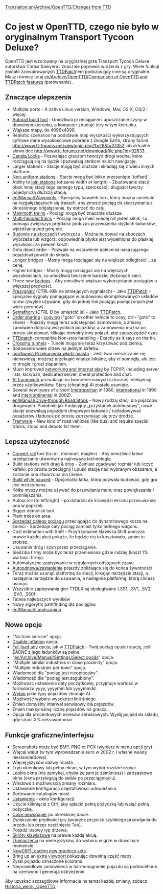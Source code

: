 [[Translation:en/Archive/OpenTTD/Changes from TTD]]

=Co jest w OpenTTD, czego nie było w oryginalnym Transport Tycoon Deluxe?=

OpenTTD jest wzorowany na oryginalnej grze Transport Tycoon Deluxe autorstwa Chrisa Sawyera i znacznie poprawia wrażenia z gry. Wiele funkcji zostało zainspirowanych [http://www.ttdpatch.net/ TTDPatch]'em podczas gdy inne są oryginalne. Masz również tutaj [[en/Archive/OpenTTD/Comparison of OpenTTD and TTDPatch features]] (porównanie) .

==Znaczące ulepszenia==

* Multiple ports - A native Linux version, Windows, Mac OS X, OS/2 i więcej.
* [[en/Archive/Manual/Autorail|Autorail build tool]] - Umożliwia przeciąganie i upuszczanie szyny w dowolnym kierunku, a komputer zbuduje tory w tym kierunku.
* Większe mapy, do 4096x4096.
* Realistic scenarios na podstawie map wysokości wykorzystujących cyfrowe dane wysokościowe pobrane z Google Earth, strony forum http://www.tt-forums.net/viewtopic.php?f=29&t=27052  lub aktualne słowo doc http://www.tt-forums.net/download/file.php?id=92633 .
* [[en/Manual/Water Transport Tiles|Canals/Locks]] - Pozwalając graczom tworzyć drogi wodne, które rozciągają się na lądzie i pozwalają statkom na ich nawigację.
* Larger stations - Stacje mogą być dłuższe i składają się z wielu innych platform.
* [[en/Archive/Manual/Settings/Nonuniform stations|Non-uniform stations]] - Stacje mogą być lekko przesunięte '(offset)'.
* Ability to [[en/Archive/Manual/Settings/Join train stations|join stations]] (of same width or length) - Zbudowanie stacji obok innej stacji tego samego typu, szerokości i długości tworzy pojedynczą dłuższą stację.
* [[en/Manual/Waypoints]] - Specjalny kawałek toru, który można umieścić na rozgałęziających się trasach, aby zmusić pociąg do skorzystania z określonego odgałęzienia, by dotrzeć do celu.
* [[en/Archive/Manual/Settings/Mammoth trains|Mammoth trains]] - Pociągi mogą być znacznie dłuższe.
* [[en/Archive/Manual/Multiheaded trains|Multi-headed trains]] - Pociągi mogą mieć więcej niż jeden silnik, co pomaga zwiększyć prędkość podczas przewożenia ciężkich ładunków, wjeżdżania pod górę etc.
* [[en/Archive/Manual/Settings/Build on slopes|Budowle na zboczach]] i wybrzeżu - Można budować na zboczach wybrzeża lub wzgórz; odpowiednia płytka jest wypełniona do płaskiej wysokości za pewien koszt.
* Goto depot order - Pozwala na wstawienie polecenia nakazującego pojazdowi powrót do składu.
* [[en/Archive/Manual/Settings/Longer bridges|Longer bridges]] - Mosty mogą rozciągać się na większe odległości... za cenę.
* Higher bridges - Mosty mogą rozciągać się na większych wysokościach, co umożliwia tworzenie bardziej złożonych sieci.
* Three new [[en/Manual/Bridges|bridges]] - Aby umożliwić większe wykorzystanie pociągów o większej prędkości.
* [[pl/Manual/Sygnalizacja#Pre-sygnały|Presygnały]] (CTRL-Klik na istniejących sygnałach) - Jako [http://www.ttdpatch.net/ TTDPatch] - specjalne sygnały pomagające w budowaniu skomplikowanych układów torów (zwykle używane, gdy do jednej linii pociągu podłączonych jest wiele peronów).
* [[pl/Manual/Sygnalizacja#Semafory|Semafhory]] (CTRL-D by umieścić je) - Jako [http://www.ttdpatch.net/ TTDPatch].
* [[en/Manual/Orders#Shared_orders|Order sharing]] i [[en/Manual/Orders#Copy_orders|copying]] ("goto" on other vehicle to copy, ctrl+"goto" to share) - Pojazdy mogą teraz udostępniać zamówienia, a zmiany zamówień dotyczą wszystkich pojazdów, a zamówienia można po prostu skopiować, klikając dowolny inny pojazd, aby zaoszczędzić czas.
* [http://www.ttdpatch.net/ TTDpatch]-compatible Non-stop handling - Exactly as it says on the tin.
* [[en/Archive/Manual/Crossing tunnels|Crossing tunnels]] - Tunele mogą się teraz krzyżować pod ziemią.
* Bodowanie wiele drzew na jednym kafelku.
* [[en/Archive/Manual/Settings/Bribe authority|możliwość Przekupienia władz miasta]] - Jeśli twoi mieszczanie cię nienawidzą, możesz przekupić władze lokalne, aby ci pomogły, ale jest to drogie i grozi złapaniem.
* Much improved [[en/Manual/Multiplayer|networking and internet play]] by TCP/IP, including server lists, kick/ban, dedicated server, cheat protection and chat.
* [[pl/Development/Script/Main Page|AI framework]] pozwalając na tworzenie nowych sztucznej inteligencji przez użytkowników. Stary (cheating) AI zostało usunięte.
* Several new types of airport ([[en/Manual/Airports#Metropolitan_airport|metropolitan]] in 1980, [[en/Manual/Airports#international_airport|international]] in 1990 and [[en/Manual/Airports#intercontinental_airport|intercontinental]] in 2002).
* [[en/Manual/Drive-through Road Stops]] - Nowy rodzaj stacji dla pojazdów drogowych. Podobnie jak tradycyjny „przystanek autobusowy”, nowe stacje pozwalają pojazdom drogowym ładować / rozładowywać pasażerów i ładunek po prostu zatrzymując się przy drodze.
* [[pl/Manual/Linie tramwajowe|Tramwaje]] - New kind of road vehicles (like bus) and require special tracks, stops and depots for them.

==Lepsza użyteczność==

* [[en/Manual/Convert rail|Convert rail]] tool (to rail, monorail, maglev) - Aby umożliwić łatwe przełączanie utworów na najnowszą technologię.
* Build stations with drag & drop - Zamiast zgadywać rozmiar lub liczyć kafelki, po prostu przeciągnij i upuść stację nad wybranym obszarem, a zostanie ona stworzona dla Ciebie.
* [[en/Archive/Manual/Settings/Build in pause|Build while paused]] - Opcjonalna łatka, która pozwala budować, gdy gra jest wstrzymana.
* Kółka myszy można używać do przewijania menu oraz powiększania / pomniejszania.
* Autoscroll (to left/right) - po dotarciu do krawędzi ekranu przesuwa się ona w poprzek.
* Bigger demolish tool.
* Plant trees on area.
* [[en/Manual/Sell entire train|Sprzedaż całego pociągu]] przeciągając do dynamitowego kosza na śmieci - Sprzedaje cały pociąg zamiast tylko jednego wagonu.
* Cost estimation with Shift - Przytrzymanie klawisza Shift podczas prawie każdej akcji pokaże, ile będzie cię to kosztowało, zanim to zrobisz.
* Usuwanie dróg i szyn przez przeciąganie.
* Siedziba firmy może być teraz przeniesiona gdzie indziej (koszt 1% wartości firmy).
* Automatyczne zapisywanie w regularnych odstępach czasu.
* [[en/Archive/Manual/Settings/Advanced Settings/Vehicles|Autoodnowa/zastąpienie]] pojazdy zbliżające się do końca żywotności.
* Teraz można usunąć platformę ze stacji, klikając narzędzie stacji, a następnie narzędzie do usuwania, a następnie platformę, którą chcesz usunąć.
* Wszystkie zapisywania gier TTDLX są obsługiwane (.SS1, .SV1, .SV2, .SV0, .SS0). 
* Tabela najlepszych wyników
* Nowy algorytm pathfinding dla pociągów.
* [[en/Manual/Landscaping]].

==Nowe opcje==

* "No train service" opcja.
* [[en/Archive/Manual/Settings/Disable inflation|Disable inflation]] opcja.
* [[en/Archive/Manual/Settings/Full load any cargo|Full load any]] opcja, jak w [http://www.ttdpatch.net/ TTDPatch] - Twój pociąg opuści stację, jeśli ŻADNE z jego ładunków są pełne.
* "[[en/Archive/Manual/Settings/Select goods]]" opcja.
* "Multiple similar industries in close proximity" opcja.
* "Multiple industries per town" opcja.
* Wiadomość dla "pociąg jest nieopłacalny".
* Wiadomość dla "pociąg jest zagubiony".
* Możliwość ustawienia daty początkowej, przyjmuje wartość w formularzu yyyy, yyyymm lub yyyymmdd.
* [[en/Archive/Manual/Settings/Disable AI vehicles|Wybór]] jakie typy pojazdów zbuduje AI.
* Możliwość wyboru wysokości linii śniegu.
* Zmień domyślny interwał serwisowy dla pojazdów.
* Zmień maksymalną liczbę pojazdów na gracza.
* Opcja dla procentowych okresów serwisowych. Wyślij pojazd do składu, gdy straci X% niezawodności

==Funkcje graficzne/interfejsu==

* Screenshots może być BMP, PNG or PCX (wybierz w menu opcji gry).
* Więcej walut (w tym wprowadzenie euro w 2002 r. i własne waluty niestandardowe).
* Więcej języków nazwy miasta.
* Tryb okienkowy lub pełny ekran, w tym wybór rozdzielczości.
* Lepkie okna (nie zamykaj, chyba że sam je zamkniesz) i zatrzaskowe okna (okna przylegają do siebie po przeciągnięciu).
* Windows z możliwością zmiany rozmiaru.
* Ustawienie konfiguracji częstotliwości odświeżania.
* Sortowanie katalogów miast.
* [[pl/Archive/Manual/Settings/Ustawienia|Ustawienia]] - okno konfiguracji.
* Użycie kliknięcia z Ctrl, aby spłacić pełną pożyczkę lub wziąć pełną pożyczkę.
* [[en/Archive/Manual/Settings/Coloured newspaper|Color newspaper]] po określonej dacie.
* Zwiększenie prędkości gry (poprzez przycisk szybkiego przewijania do przodu lub przez naciśnięcie Tab).
* Posadź losowy typ drzewa.
* [[pl/Manual/Skróty klawiszowe|Skróty klawiszowe]] na prawie każdą akcję.
* [[pl/Archive/Community/Internacjonalizacja|Tłumaczenia]] na wiele języków, do wyboru w grze w dowolnym momencie.
* [[pl/Manual/NewGRF|NewGRF|Loading new graphics sets]].
* Bring up an [[en/Manual/Extra Viewport|extra viewport]] pokazując dowolną część mapy.
* Zyski pojazdu oznaczone kolorami.
* Nieprawidłowe zamówienia w harmonogramie pojazdu są podświetlone na czerwono i generują ostrzeżenie.

Aby uzyskać szczegółowe informacje na temat każdej zmiany, zobacz [[pl/Archive/OpenTTD/Main Page|Historia_wersji_OpenTTD]]